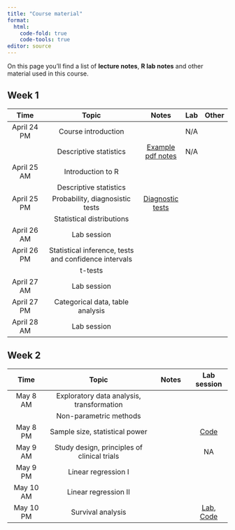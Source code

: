 ```yaml
---
title: "Course material"
format: 
  html:
    code-fold: true
    code-tools: true
editor: source
---
```




On this page you'll find a list of **lecture notes**, **R lab notes** and other material used in this course.


## Week 1

|     Time      |                  Topic                   |   Notes    |  Lab | Other |
|:-------------:|:-----------------------------------------:|:---------:|:----:|:-----:|
| April 24 PM  | Course introduction | | N/A | |
|              | Descriptive statistics| [Example pdf notes](example.pdf)| N/A | |
| April 25 AM  | Introduction to R | | | |
|              | Descriptive statistics | | | |
| April 25 PM  |  Probability, diagnosistic tests  | [Diagnostic tests](notes_diagnostic_tests.qmd) |  | |
|              |  Statistical distributions        |  |  | |
| April 26 AM |  Lab session          |  |  | |
| April 26 PM |  Statistical inference, tests and confidence intervals         |  |  | |
|             |  t-tests         |  |  | |
| April 27 AM |  Lab session         |  |  | |
| April 27 PM |  Categorical data, table analysis        |  |  | |
| April 28 AM |  Lab session        |  |  | |



## Week 2


|     Time      |                  Topic                   |   Notes     |  Lab session |
|:-------------:|:-----------------------------------------:|:-------------:|:-------------:|
| May 8 AM  | Exploratory data analysis, transformation | | |
|                  | Non-parametric methods | | |
| May 8 PM | Sample size, statistical power          | | [Code](https://github.com/ocbe-uio/teaching_mf9130e/blob/main/lab/code/5_samplesize.R) |
| May 9 AM | Study design, principles of clinical trials          | | NA |
| May 9 PM | Linear regression I        | |  |
| May 10 AM | Linear regression II          | |  |
| May 10 PM | Survival analysis          | | [Lab](https://ocbe-uio.github.io/teaching_mf9130e/lab/lab_survival.html), [Code](https://github.com/ocbe-uio/teaching_mf9130e/blob/main/lab/code/7_survival.R) |





